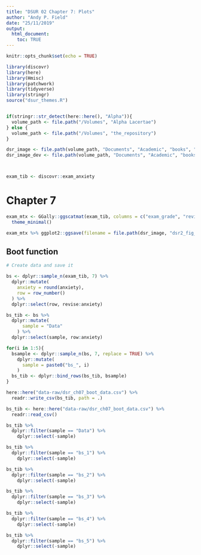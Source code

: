 ```yaml
---
title: "DSUR 02 Chapter 7: Plots"
author: "Andy P. Field"
date: "25/11/2019"
output: 
  html_document:
    toc: TRUE
---
```


```r
knitr::opts_chunk$set(echo = TRUE)

library(discovr)
library(here)
library(Hmisc)
library(patchwork)
library(tidyverse)
library(stringr)
source("dsur_themes.R")


if(stringr::str_detect(here::here(), "Alpha")){
  volume_path <- file.path("/Volumes", "Alpha Lacertae")
} else {
  volume_path <- file.path("/Volumes", "the_repository")
}

dsr_image <- file.path(volume_path, "Documents", "Academic", "books", "discovering_statistics", "dsu_r", "dsr_02", "dsr2_docs", "dsr2_images", "dsr2_figures")
dsr_image_dev <- file.path(volume_path, "Documents", "Academic", "books", "discovering_statistics", "dsu_r", "dsr_02", "dsr2_docs", "dsr2_images", "dsr2_image_dev", "dsr2_omni_files", "dsr2_omni_dev")



exam_tib <- discovr::exam_anxiety
```

# Chapter 7

```r
exam_mtx <- GGally::ggscatmat(exam_tib, columns = c("exam_grade", "revise", "anxiety")) +
  theme_minimal()

exam_mtx %>% ggplot2::ggsave(filename = file.path(dsr_image, "dsr2_fig_07_07_matrix_scatterplot.pdf"), width = 15, height = 15, unit = "cm")

```

## Boot function

```r

# Create data and save it

bs <- dplyr::sample_n(exam_tib, 7) %>% 
  dplyr::mutate(
    anxiety = round(anxiety),
    row = row_number()
  ) %>% 
  dplyr::select(row, revise:anxiety)

bs_tib <- bs %>% 
  dplyr::mutate(
      sample = "Data"
    ) %>% 
  dplyr::select(sample, row:anxiety)

for(i in 1:5){
  bsample <- dplyr::sample_n(bs, 7, replace = TRUE) %>% 
    dplyr::mutate(
      sample = paste0("bs_", i)
    )
  bs_tib <- dplyr::bind_rows(bs_tib, bsample)
}

here::here("data-raw/dsr_ch07_boot_data.csv") %>%
  readr::write_csv(bs_tib, path = .)
```

```r

bs_tib <- here::here("data-raw/dsr_ch07_boot_data.csv") %>% 
  readr::read_csv()

bs_tib %>% 
  dplyr::filter(sample == "Data") %>% 
    dplyr::select(-sample)

bs_tib %>% 
  dplyr::filter(sample == "bs_1") %>% 
    dplyr::select(-sample)

bs_tib %>% 
  dplyr::filter(sample == "bs_2") %>% 
    dplyr::select(-sample)

bs_tib %>% 
  dplyr::filter(sample == "bs_3") %>% 
    dplyr::select(-sample)

bs_tib %>% 
  dplyr::filter(sample == "bs_4") %>% 
    dplyr::select(-sample)

bs_tib %>% 
  dplyr::filter(sample == "bs_5") %>% 
    dplyr::select(-sample)

```


